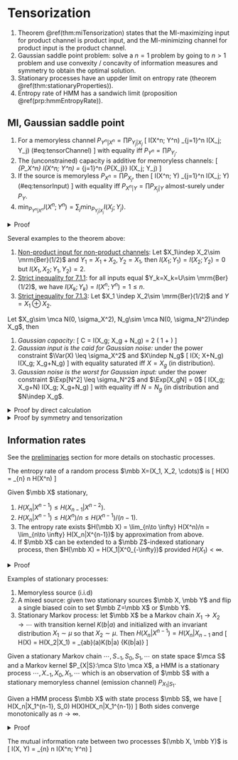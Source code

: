 # Tensorization 

1. Theorem \@ref(thm:miTensorization) 
    states that the MI-maximizing input for product channel 
    is product input, and the MI-minimizing channel 
    for product input is the product channel.
2. Gaussian saddle point problem: solve a $n=1$ problem by going to 
    $n>1$ problem and use convexity / concavity of information measures 
    and symmetry to obtain the optimal solution. 
3. Stationary processes have an uppder limit on entropy rate 
    (theorem \@ref(thm:stationaryProperties)). 
4. Entropy rate of HMM has a sandwich limit (proposition \@ref(prp:hmmEntropyRate)). 

## MI, Gaussian saddle point {-}

:::{.theorem #miTensorization name="MI behavior"}

1. For a memoryless channel $P_{Y^n|X^n} = \prod P_{Y_j|X_j}$ 
\[ 
    I(X^n; Y^n) \leq \sum_{j=1}^n I(X_j; Y_j) 
    (\#eq:tensorChannel)
\] 
    with equality iff $P_{Y^n} = \prod P_{Y_j}$. 
2. The (unconstrained) capacity is additive for memoryless channels: 
\[ 
    \max_{P_X^n} I(X^n; Y^n) = \sum_{j=1}^n \max_{P_{X_j}} I(X_j; Y_j)
\] 
3. If the source is memoryless $P_{X^n} = \prod P_{X_j}$, then 
\[ 
    I(X^n; Y) \geq \sum_{j=1}^n I(X_j; Y) 
    (\#eq:tensorInput)
\] 
with equality iff $P_{X^n|Y} = \prod P_{X_j|Y}$ almost-surely 
under $P_Y$. 
4. $\min_{P_{Y^n|X^n}} I(X^n; Y^n) = \sum_j 
    \min_{P_{Y_j|X_j}} I(X_j; Y_j)$. 
:::
<details>
<summary>Proof</summary>
For (1), recall definition \@ref(def:mutInfDef) for MI, 
introduce an additional product and cross-identify the terms 
\begin{align}
    I(X^n; Y^n) 
    &= D(P_{X^nY^n} \| P_{X^n} P_{Y^n}) 
    = D\left(\prod P_{Y_j|X_j}\| P_{Y^n} | P_{X^n}\right) \\ 
   &= \Exp_{X^n} \left[
        \log \df{P_{Y^n|X^n}}{P_{Y^n}} \cdot \df{\prod P_{Y_j}}{\prod P_{Y_j}} 
   \right] = \Exp 
    \log \prod \df{P_{Y^j|X^j}}{P_{Y_j}}
    - \Exp \log \df{P_{Y^n}}{P_{Y_j}} \\ 
    &= \sum_{j=1}^n I(X_j; Y_j) - D\left(P_{Y^n} \| \prod P_{Y_j}\right) 
\end{align}
(1) naturally implies (2). To show (3), again use the 
product condition and cross-identify terms 
\begin{align}
    I(X^n; Y) 
    &= \Exp_{X^n, Y} \log \df{P_{X^n|Y}}{P_{X^n}} 
    \cdot \prod \df{P_{X_j|Y}}{P_{X_j|Y}} \\ 
    &= \Exp \log \prod \df{P_{X_j|Y}}{P_{X_j}} 
    + \Exp \log \df{P_{X^n|Y}}{\prod P_{X_j|Y}} \\ 
    &= \sum_{j=1}^n I(X_j; Y) + D\left(X^n \| \prod P_{X_j} | Y\right)
\end{align}
Now (3) implies (4), since the saturation condition and 
memoryless source implies that the channel is memoryless. 
</details>

Several examples to the theorem above: 

1. <u>Non-product input for non-product channels</u>: 
    Let $X_1\indep X_2\sim \mrm{Ber}(1/2)$ and $Y_1=X_1+X_2, Y_2=X_1$, 
    then $I(X_1; Y_1)=I(X_2; Y_2)=0$ but $I(X_1, X_2; Y_1, Y_2)=2$.
2. <u>Strict inequality for 7.1.1</u>: 
    for all inputs equal $Y_k=X_k=U\sim \mrm{Ber}(1/2)$, 
    we have $I(X_k; Y_k)=I(X^n; Y^n)=1\leq n$.
3. <u>Strict inequality for 7.1.3</u>: 
    Let $X_1 \indep X_2\sim \mrm{Ber}(1/2)$ and $Y=X_1\oplus X_2$.

:::{.theorem name="extremality of Gaussian channels"}
Let $X_g\sim \mca N(0, \sigma_X^2), 
N_g\sim \mca N(0, \sigma_N^2)\indep X_g$, then 

1. _Gaussian capacity:_ 
\[ 
    C = I(X_g; X_g + N_g) = \df 1 2 \log \left(
        1 + \df{\sigma_X^2}{\sigma_N^2}
    \right)
\] 
2. _Gaussian input is the caid for Gaussian noise:_ under 
    the power constraint $\Var(X) \leq \sigma_X^2$ and $X\indep N_g$ 
\[ 
    I(X; X+N_g) \leq I(X_g; X_g+N_g) 
\] 
with equality saturated iff $X=X_g$ (in distribution). 
3. _Gaussian noise is the worst for Gaussian input:_ under 
    the power constraint $\Exp[N^2] \leq \sigma_N^2$ and $\Exp[X_gN] = 0$ 
\[ 
    I(X_g; X_g+N) \geq I(X_g; X_g+N_g) 
\] 
with equality iff $N=N_g$ (in distribution and $N\indep X_g$. 
:::

<details>
<summary>Proof by direct calculation</summary>
Define $Y_g=X_g+N_g$ and the conditional divergence 
\begin{align}
    f(x) &= D(P_{Y_g|X_g=x} \| P_{Y_g}) 
    = D(\mca N(x, \sigma_N^2) \| \mca N(0, \sigma_X^2 + \sigma_N^2)) \\ 
    &= \df 1 2 \log \left(1 + \df{\sigma_X^2}{\sigma_N^2}\right) 
    + \df{\log e}{2} \df{x^2 - \sigma_X^2}{\sigma_X^2 + \sigma_N^2}
\end{align}

1. By definition \@ref(def:mutInfDef) of mutual information, 
    $I(X_g; X_g+N_g) = \Exp[f(X_g)] = C$. 
2. By center of gravity formula \@ref(cor:centerOfGravityMI), 
\[ 
    I(X; X+N_g) \leq D(P_{Y|X} \| P_{Y_g} |P_X) \leq C 
\] 
    By the uniqueness of caod \@ref(cor:caodUniqueness), 
    we have $P_Y=P_{Y_g}\implies X\sim \mca N(0, \sigma_X^2)$. 
3. Let $P_{Y|X_g}$ denote the kernel $Y=X_g+N$, apply theorem 
    \@ref(thm:miLowerBound), Baye's formula 
\begin{align}
    I(X_g; Y=X_g+N) 
    &\geq \Exp \log \df{dP_{X_g|Y_g}(X_g|Y)}{dP_{X_g}(X_g)} 
    = \Exp \log \df{dP_{Y_g|X_g}(Y|X_g)}{dP_{Y_g}(Y)} \\ 
    &= C + \df {\log e}{2} \Exp \left[
        \df{Y^2}{\sigma_X^2 + \sigma_N^2} 
        - \df{N^2}{\sigma_N^2}
    \right]
\end{align}
The first inequality is saturated when $P_{X_g|Y_g} = P_{Y|X_g}$; 
the second term implies that $X_g$ must be conditionally Gaussian. 
This is enough to imply that $Y$ is Gaussian. 
</details>

<details>
<summary>Proof by symmetry and tensorization</summary>
Proof of (1), (2): suppose we wish to solve, for $Z^n\sim \mca N(0, I_n)$, 
the following equation. Apply equation \@ref(eq:tensorChannel) to obtain 
\[ 
    \max_{\Exp[\sum X_k^2]\leq n \sigma_X^2} I(X^n; X^n+Z^n) 
    = \max_{\Exp[\sum X_k^2]\leq n \sigma_X^2} \sum_{k=1}^n I(X_k; X_k+Z_k)
\] 
Next apply an averaging argument: 
given a distribution $P_{X^n}$, the average of its marginals 
$\bar P_X = \frac 1 n \sum P_{X_k}$ 
will also satisfy the constraint and 
yield larger mutual information by the concavity 
of $I(P_X, P_{Y|X})$ in $P_X$ (theorem \@ref(thm:MIextremality)). 
Thus 
\[ 
    \max_{\Exp[\sum X_k^2]\leq n \sigma_X^2} I(X^n; X^n+Z^n) 
    = n \max_{\Exp[X^2] \leq \sigma_X^2} I(X; X+Z)
\] 
Next, for any orthogonal transformation $U\in O(n)$, we have 
\[ 
    I(P_{X^n}, P_{Y^n|X^n}) = I(P_{UX^n}, P_{UY^n|UX^n}) 
    = I(P_{UX^n}, P_{Y^n|X^n})
\] 
Averaging over all orthogonal rotations $U$ can only 
make the mutual information larger, and the optimal input distribution 
can be chosen to be invariant under orthogonal transformations. 
The only product distribution satisfying power constraints and 
rotational symmetry is the isotropic Gaussian, so 
$P_{Y^n} = \mca N(0, 1+\sigma_X^2)^{\otimes n}$. 
This also determines $P_{X^*}$ uniquely. 

Proof of (3): apply equation \@ref(eq:tensorInput) and use 
    the convexity of $P_{Y|X}\mapsto I(P_X; P_{Y|X})$ 
    to argue that the channel additive noise $N$ must 
    be additive and rotationally symmetric. 
</details>

## Information rates {-}

See the [preliminaries](#stochasticProcessPrelim) 
section for more details on stochastic processes. 

:::{.definition #entropyRate name="entropy rate"}
The entropy rate of a
 random process $\mbb X=(X_1, X_2, \cdots)$ is 
 \[ 
    H(\mbb X) = \lim_{n\to \infty} \df 1 n H(X^n)
 \] 
:::

:::{.theorem #stationaryProperties name="properties of stationary processes"} 
Given $\mbb X$ stationary, 

1. $H(X_n|X^{n-1}) \leq H(X_{n-1}|X^{n-2})$. 
2. $H(X_n|X^{n-1}) \leq H(X^n)/n \leq H(X^{n-1})/(n-1)$.
3. The entropy rate exists 
    $H(\mbb X) = \lim_{n\to \infty} H(X^n)/n 
    = \lim_{n\to \infty} H(X_n|X^{n-1})$
    by approximation from above. 
4. If $\mbb X$ can be extended to a $\mbb Z$-indexed stationary process, then 
    $H(\mbb X) = H(X_1|X^0_{-\infty})$ provided $H(X_1)<\infty$. 
:::
<details>
<summary>Proof</summary>
For (1), by conditioning and stationarity 
\[ 
    H(X_n|X^{n-1}) \leq H(X_n|X_2^{n-1}) = H(X_{n-1}, X^{n-2})
\] 
For (2), use the chain rule 
\begin{align}
    \df 1 n H(X^n) 
    &= \df 1 n \sum H(X_j|X^{j-1}) \geq H(X_n|X^{n-1}) \\ 
    H(X^n) 
    &= H(X^{n-1}) + H(X_n|X^{n-1}) \leq H(X^{n-1}) + \df 1 n H(X^n) 
\end{align}
For (3), use the right inequality in (2) to argue that 
$H(X^n)/n$ is a decreasing sequence lower-bounded by $0$, 
so the limit $H(\mbb X)$ exists. 
By the chain rule, the second sequence is the Cesaro's mean 
by $H(X^n)/n = \sum H(X_j|X^{j-1})/n$. 
For (4), use the limit definition of $H(\mbb X)$ and pass the 
limit through the monotone convergence of mutual information: 
\[ 
    \lim_{n\to \infty} H(X_1) - H(X_1|X_{-n}^0) 
    = \lim_{n\to \infty} I(X_1; X_{-n}^0) = I(X_1; X_{-\infty}^0) 
    = H(X_1) - H(X_1|X_{-\infty}^0)
\] 
</details>

Examples of stationary processes:

1. Memoryless source (i.i.d)
2. A mixed source: given two stationary sources 
    $\mbb X, \mbb Y$ and flip a single biased coin to set 
    $\mbb Z=\mbb X$ or $\mbb Y$. 
3. Stationary Markov process: let $\mbb X$ be a Markov 
    chain $X_1\to X_2\to \cdots$ with transition 
    kernel $K(b|a)$ and initialized with an invariant 
    distribution $X_1\sim \mu$ so that $X_2\sim \mu$. 
    Then $H(X_n|X^{n-1}) = H(X_n|X_{n-1}$ and 
    \[ 
        H(\mbb X) = H(X_2|X_1) 
        = \sum_{ab}\mu(a)K(b|a) \log \df 1 {K(b|a)}
    \] 

:::{.definition name="Hidden Markov Model (HMM)"}
Given a stationary Markov chain $\cdots, S_{-1}, S_0, S_1, \cdots$ 
on state space $\mca S$ and a Markov kernel $P_{X|S}:\mca S\to \mca X$, 
a HMM is a stationary process $\cdots, X_{-1}, X_0, X_1, \cdots$ 
which is an observation of $\mbb S$ with a stationary 
memoryless channel (emission channel) $P_{X_1|S_1}$. 
:::

:::{.proposition #hmmEntropyRate name="entropy rate of HMM"}
Given a HMM process $\mbb X$ with state process $\mbb S$, we have 
\[ 
    H(X_n|X_1^{n-1}, S_0) \leq H(\mbb X)\leq H(X_n|X_1^{n-1})
\] 
Both sides converge monotonically as $n\to \infty$. 
:::
<details>
<summary>Proof</summary>
The upper bound is established by theorem \@ref(thm:stationaryProperties). 
To establish the lower bound, consider 
\begin{align}
    H(\mbb X) 
    &= H(X_n | X_{-\infty}^{n-1}) 
    \geq H(X_n | X_{-\infty}^{n-1}, S_0) 
    = H(X_n|X_1^{n-1}, S_n)
\end{align}
the last equality follows by the HMM assumption. To show that the sequence 
is increasing, 
\begin{align}
    H(X_{n+1} | X_1^n, S_0) 
    &= H(X_n | X_0^{n-1}, S_{-1}) 
    \geq H(X_n | X_0^{n-1}, S_{-1}, S_0) \\ 
    &= H(X^n | X_1^{n-1}, S_0) 
\end{align}
Finally, to show that this converges to the correct limit, 
use the mutual information chain rule 
(theorem \@ref(thm:mutInfoMoreProperties)) 
to identify the two limits. The equation goes to zero by 
$I(S_0; X_1^\infty) = I(S_0; X_1^{n\to \infty}) \leq H(S_0) = \infty$. 
\begin{align}
    I(S_0; X_1^n) - I(S_0; X_1^{n-1})
    &= I(X_n; S_0 | X_1^{n-1}) \\ 
    &= H(X_n|X_1^{n-1}) - H(X_n | X_1^{n-1}, S_0)\to 0
\end{align}
</details>

:::{.definition #miRate name="mutual information rate"}
The mutual information rate between two processes 
$(\mbb X, \mbb Y)$ is 
\[ 
    I(\mbb X, \mbb Y) = \lim_{n\to \infty} \df 1 n I(X^n; Y^n)
\] 
:::